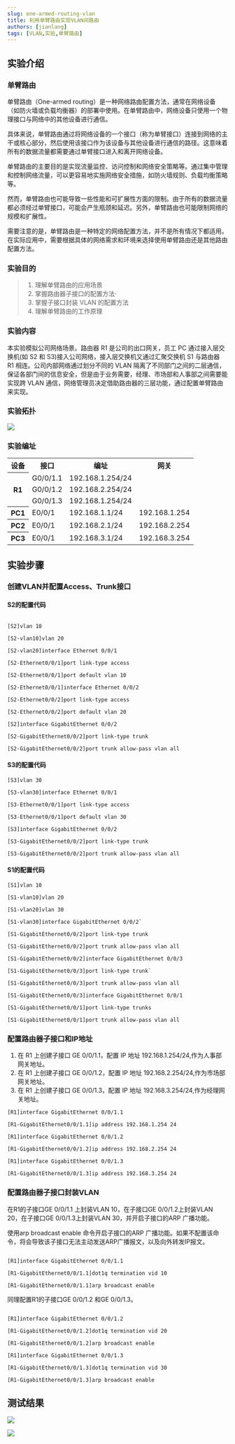 ```yaml
---
slug: one-armed-routing-vlan
title: 利用单臂路由实现VLAN间路由
authors: [jianlang]
tags: [VLAN,实验,单臂路由]
---
```




## 实验介绍

### 单臂路由
单臂路由（One-armed routing）是一种网络路由配置方法，通常在网络设备（如防火墙或负载均衡器）的部署中使用。在单臂路由中，网络设备只使用一个物理接口与网络中的其他设备进行通信。

具体来说，单臂路由通过将网络设备的一个接口（称为单臂接口）连接到网络的主干或核心部分，然后使用该接口作为该设备与其他设备进行通信的路径。这意味着所有的数据流量都需要通过单臂接口进入和离开网络设备。

单臂路由的主要目的是实现流量监控、访问控制和网络安全策略等。通过集中管理和控制网络流量，可以更容易地实施网络安全措施，如防火墙规则、负载均衡策略等。

然而，单臂路由也可能导致一些性能和可扩展性方面的限制。由于所有的数据流量都必须经过单臂接口，可能会产生瓶颈和延迟。另外，单臂路由也可能限制网络的规模和扩展性。

需要注意的是，单臂路由是一种特定的网络配置方法，并不是所有情况下都适用。在实际应用中，需要根据具体的网络需求和环境来选择使用单臂路由还是其他路由配置方法。

### 实验目的

> 1. 理解单臂路由的应用场景
> 2. 掌握路由器子接口的配置方法·
> 3. 掌握子接口封装 VLAN 的配置方法
> 4. 理解单臂路由的工作原理

### 实验内容

本实验模拟公司网络场景。路由器 R1 是公司的出口网关，员工 PC 通过接入层交换机(如 S2 和 S3)接入公司网络，接入层交换机又通过汇聚交换机 S1 与路由器 R1 相连。公司内部网络通过划分不同的 VLAN 隔离了不同部门之间的二层通信，保证各部门间的信息安全，但是由于业务需要，经理、市场部和人事部之间需要能实现跨 VLAN 通信，网络管理员决定借助路由器的三层功能，通过配置单臂路由来实现。

### 实验拓扑
![](1.png)
### 实验编址

<table>
<tr>
<th>设备</th>
<th>接口</th>
<th>编址</th>
<th>网关</th>
</tr>
<tr>
<th rowspan = "4">R1</th>

</tr>
<tr>
<td>G0/0/1.1</td>
<td>192.168.1.254/24</td>
</tr>
<tr>
<td>G0/0/1.2</td>
<td>192.168.2.254/24</td>

</tr>
<tr>
<td>G0/0/1.3</td>
<td>192.168.1.254/24</td>

</tr>
<tr>
<th>PC1</th>
<td>E0/0/1</td>
<td>192.168.1.1/24</td>
<td>192.168.1.254</td>
</tr>
<tr>
<th>PC2</th>
<td>E0/0/1</td>
<td>192.168.2.1/24</td>
<td>192.168.2.254</td>
</tr>
<tr>
<th>PC3</th>
<td>E0/0/1</td>
<td>192.168.3.1/24</td>
<td>192.168.3.254</td>
</tr>
</table>



## 实验步骤

### 创建VLAN并配置Access、Trunk接口

#### S2的配置代码
```

[S2]vlan 10

[S2-vlan10]vlan 20

[S2-vlan20]interface Ethernet 0/0/1

[S2-Ethernet0/0/1]port link-type access

[S2-Ethernet0/0/1]port default vlan 10

[S2-Ethernet0/0/1]interface Ethernet 0/0/2

[S2-Ethernet0/0/2]port link-type access

[S2-Ethernet0/0/2]port default vlan 20

[S2]interface GigabitEthernet 0/0/2

[S2-GigabitEthernet0/0/2]port link-type trunk

[S2-GigabitEthernet0/0/2]port trunk allow-pass vlan all
```

#### S3的配置代码

```
[S3]vlan 30

[S3-vlan30]interface Ethernet 0/0/1

[S3-Ethernet0/0/1]port link-type access

[S3-Ethernet0/0/1]port default vlan 30

[S3]interface GigabitEthernet 0/0/2

[S3-GigabitEthernet0/0/2]port link-type trunk

[S3-GigabitEthernet0/0/2]port trunk allow-pass vlan all
```

#### S1的配置代码

```
[S1]vlan 10

[S1-vlan10]vlan 20

[S1-vlan20]vlan 30

[S1-vlan30]interface GigabitEthernet 0/0/2`

[S1-GigabitEthernet0/0/2]port link-type trunk

[S1-GigabitEthernet0/0/2]port trunk allow-pass vlan all

[S1-GigabitEthernet0/0/2]interface GigabitEthernet 0/0/3

[S1-GigabitEthernet0/0/3]port link-type trunk`

[S1-GigabitEthernet0/0/3]port trunk allow-pass vlan all

[S1-GigabitEthernet0/0/3]interface GigabitEthernet 0/0/1

[S1-GigabitEthernet0/0/1]port link-type trunks

[S1-GigabitEthernet0/0/1]port trunk allow-pass vlan all
```



### 配置路由器子接口和IP地址

1. 在 R1 上创建子接口 GE 0/0/1.1，配置 IP 地址 192.168.1.254/24,作为人事部网关地址。
2. 在 R1 上创建子接口 GE 0/0/1.2，配置 IP 地址 192.168.2.254/24,作为市场部网关地址。
3. 在 R1 上创建子接口 GE 0/0/1.3，配置 IP 地址 192.168.3.254/24,作为经理网关地址。

```
[R1]interface GigabitEthernet 0/0/1.1

[R1-GigabitEthernet0/0/1.1]ip address 192.168.1.254 24

[R1]interface GigabitEthernet 0/0/1.2

[R1-GigabitEthernet0/0/1.2]ip address 192.168.2.254 24

[R1]interface GigabitEthernet 0/0/1.3

[R1-GigabitEthernet0/0/1.3]ip address 192.168.3.254 24
```
### 配置路由器子接口封装VLAN

在R1的子接口GE 0/0/1.1 上封装VLAN 10，在子接口GE 0/0/1.2上封装VLAN 20，在子接口GE 0/0/1.3上封装VLAN 30，并开启子接口的ARP 广播功能。

使用arp broadcast enable 命令开启子接口的ARP 广播功能。如果不配置该命令，将会导致该子接口无法主动发送ARP广播报文，以及向外转发IP报文。
```

[R1]interface GigabitEthernet 0/0/1.1

[R1-GigabitEthernet0/0/1.1]dot1q termination vid 10

[R1-GigabitEthernet0/0/1.1]arp broadcast enable
```

同理配置R1的子接口GE 0/0/1.2 和GE 0/0/1.3。
```

[R1]interface GigabitEthernet 0/0/1.2

[R1-GigabitEthernet0/0/1.2]dot1q termination vid 20

[R1-GigabitEthernet0/0/1.2]arp broadcast enable

[R1]interface GigabitEthernet 0/0/1.3

[R1-GigabitEthernet0/0/1.3]dot1q termination vid 30

[R1-GigabitEthernet0/0/1.3]arp broadcast enable
```

## 测试结果

![](2.png)

![](3.png)
